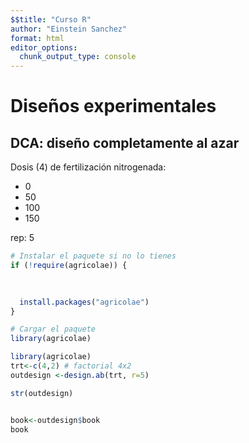 ```yaml
---
$$title: "Curso R"
author: "Einstein Sanchez"
format: html
editor_options: 
  chunk_output_type: console
---
```


# Diseños experimentales

## DCA: diseño completamente al azar

Dosis (4) de fertilización nitrogenada:

- 0
- 50
- 100
- 150

rep: 5

```r
# Instalar el paquete si no lo tienes
if (!require(agricolae)) {
  

  
  install.packages("agricolae")
}

# Cargar el paquete
library(agricolae)

library(agricolae)
trt<-c(4,2) # factorial 4x2
outdesign <-design.ab(trt, r=5)

str(outdesign)


book<-outdesign$book 
book



```

